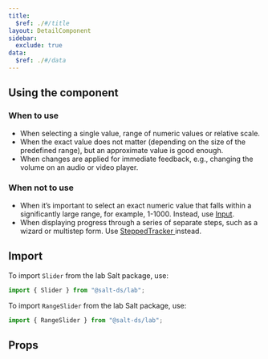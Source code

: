 ```yaml
---
title:
  $ref: ./#/title
layout: DetailComponent
sidebar:
  exclude: true
data:
  $ref: ./#/data
---
```


## Using the component

### When to use

- When selecting a single value, range of numeric values or relative scale.
- When the exact value does not matter (depending on the size of the predefined range), but an approximate value is good enough.
- When changes are applied for immediate feedback, e.g., changing the volume on an audio or video player.

### When not to use

- When it’s important to select an exact numeric value that falls within a significantly large range, for example, 1-1000. Instead, use [Input](/salt/components/input).
- When displaying progress through a series of separate steps, such as a wizard or multistep form. Use [SteppedTracker
  ](/salt/components/stepped-tracker) instead.

## Import

To import `Slider` from the lab Salt package, use:

```js
import { Slider } from "@salt-ds/lab";
```

To import `RangeSlider` from the lab Salt package, use:

```js
import { RangeSlider } from "@salt-ds/lab";
```

## Props

<PropsTable packageName="lab" componentName="Slider" />

